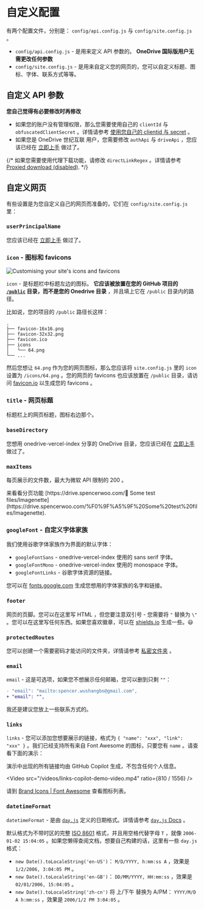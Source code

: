 
# 自定义配置

有两个配置文件，分别是： `config/api.config.js` 与 `config/site.config.js` 。

- `config/api.config.js` - 是用来定义 API 参数的。 **OneDrive 国际版用户无需更改任何参数**
- `config/site.config.js` - 是用来自定义您的网页的，您可以自定义标题、图标、字体、联系方式等等。

## 自定义 API 参数

**您自己觉得有必要修改时再修改**

- 如果您的账户没有管理权限，那么您需要使用自己的 `clientId` 与 `obfuscatedClientSecret` 。详情请参考 [使用您自己的 clientid 与 secret](./advanced.zh) 。
- 如果您是 OneDrive 世纪互联 用户，您需要修改 `authApi` 与 `driveApi` ，您应该已经在 [立即上手](./getting-started.zh) 做过了。

{/* 如果您需要使用代理下载功能，请修改 `directLinkRegex` 。详情请参考 [Proxied download (disabled)](todo). */}

## 自定义网页

有些设置是为您自定义自己的网页而准备的，它们在 `config/site.config.js` 里：

### `userPrincipalName`

您应该已经在 [立即上手](./getting-started.zh) 做过了。

### `icon` - 图标和 favicons

![Customising your site's icons and favicons]( ./_images/custom-configs/customising-icons.png)

`icon` - 是标题栏中标题左边的图标。 **它应该被放置在您的 GitHub 项目的 [`/public`](https://github.com/spencerwooo/onedrive-vercel-index/tree/main/public) 目录，而不是您的 Onedrive 目录** ，并且填上它在 `/public` 目录内的路径。

比如说，您的项目的 `/public` 路径长这样：

```
.
├── favicon-16x16.png
├── favicon-32x32.png
├── favicon.ico
├── icons
│   └── 64.png
└── ...
```

然后您想让 `64.png` 作为您的网页图标，那么您应该将 `site.config.js` 里的 `icon` 设置为 `/icons/64.png` 。您的网页的 favicons 也应该放置在 `/public` 目录，请访问 [favicon.io](http://favicon.io) 以生成您的 favicons 。

### `title` - 网页标题

标题栏上的网页标题，图标右边那个。

### `baseDirectory`

您想用 onedrive-vercel-index 分享的 OneDrive 目录，您应该已经在 [立即上手](./getting-started.zh) 做过了。

### `maxItems`

每页展示的文件数，最大为微软 API 限制的 200 。

<Callout emoji="➡️">
  来看看分页功能 [https://drive.spencerwoo.com/🥟 Some test files/Imagenette](https://drive.spencerwoo.com/%F0%9F%A5%9F%20Some%20test%20files/Imagenette).
</Callout>

### `googleFont` - 自定义字体家族

我们使用谷歌字体家族作为界面的默认字体：

- `googleFontSans` - onedrive-vercel-index 使用的 sans serif 字体。
- `googleFontMono` - onedrive-vercel-index 使用的 monospace 字体。
- `googleFontLinks` - 谷歌字体资源的链接。

您可以在 [fonts.google.com](https://fonts.google.com/) 生成您想用的字体家族的名字和链接。

### `footer`

网页的页脚。您可以在这里写 HTML ，但您要注意双引号 - 您需要将 `"` 替换为 `\"` 。您可以在这里写任何东西。如果您喜欢徽章，可以在 [shields.io](http://shields.io) 生成一些。😃

### `protectedRoutes`

您可以创建一个需要密码才能访问的文件夹，详情请参考 [私密文件夹](./features/protected-folders.zh) 。

### `email`

`email` - 这是可选项，如果您不想展示任何邮箱，您可以删到只剩 `""`：

```diff
- "email": "mailto:spencer.wushangbo@gmail.com",
+ "email": "",
```

我还是建议您放上一些联系方式的。

### `links`

`links` - 您可以添加您想要展示的链接，格式为 `{ "name": "xxx", "link": "xxx" }` 。我们已经支持所有来自 Font Awesome 的图标，只要您有 `name` 。请查看下面的演示：

<Callout emoji="💦">
  演示中出现的所有链接均由 GitHub Copilot 生成，不包含任何个人信息。
</Callout>

<Video src="/videos/links-copilot-demo-video.mp4" ratio={810 / 1556} />

请到 [Brand Icons | Font Awesome](https://fontawesome.com/icons?s=brands) 查看图标列表。

### `datetimeFormat`

`datetimeFormat` - 是由 [`day.js`](https://day.js.org/) 定义的日期格式。详情请参考 [`day.js` Docs](https://day.js.org/docs/en/display/format) 。

默认格式为不带时区的完整 [ISO 8601](https://en.wikipedia.org/wiki/ISO_8601) 格式，并且用空格代替字母 `T` ，就像 `2006-01-02 15:04:05` 。如果您懒得查阅文档，想要自己构建的话，这里有一些 `day.js` 格式：

- `new Date().toLocaleString('en-US')`： `M/D/YYYY, h:mm:ss A` ，效果是 `1/2/2006, 3:04:05 PM` 。
- `new Date().toLocaleString('en-GB')`： `DD/MM/YYYY, HH:mm:ss` ，效果是 `02/01/2006, 15:04:05` 。
- `new Date().toLocaleString('zh-cn')` 将 上/下午 替换为 A/PM： `YYYY/M/D A h:mm:ss` ，效果是 `2006/1/2 PM 3:04:05` 。
